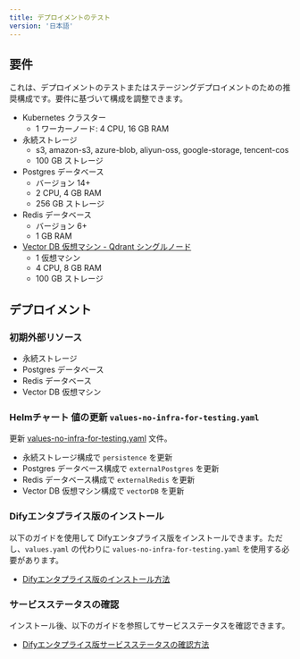 ```yaml
---
title: デプロイメントのテスト
version: '日本語'
---
```


## 要件

これは、デプロイメントのテストまたはステージングデプロイメントのための推奨構成です。要件に基づいて構成を調整できます。

- Kubernetes クラスター
    - 1 ワーカーノード: 4 CPU, 16 GB RAM
- 永続ストレージ
    - s3, amazon-s3, azure-blob, aliyun-oss, google-storage, tencent-cos
    - 100 GB ストレージ
- Postgres データベース
    - バージョン 14+
    - 2 CPU, 4 GB RAM
    - 256 GB ストレージ
- Redis データベース
    - バージョン 6+
    - 1 GB RAM
- [Vector DB 仮想マシン - Qdrant シングルノード](/deployment/advanced-configuration/qdrant/single-node)
    - 1 仮想マシン
    - 4 CPU, 8 GB RAM
    - 100 GB ストレージ

## デプロイメント
### 初期外部リソース
- 永続ストレージ
- Postgres データベース
- Redis データベース
- Vector DB 仮想マシン

### Helmチャート 値の更新 `values-no-infra-for-testing.yaml`

更新 <a href="https://assets-docs.dify.ai/2024/12/e6901d10e4cc3211347c93ab4c730bc2.yaml" download="values-no-infra-for-testing.yaml">values-no-infra-for-testing.yaml</a> 文件。

- 永続ストレージ構成で `persistence` を更新
- Postgres データベース構成で `externalPostgres` を更新
- Redis データベース構成で `externalRedis` を更新
- Vector DB 仮想マシン構成で `vectorDB` を更新

### Difyエンタプライス版のインストール
以下のガイドを使用して Difyエンタプライス版をインストールできます。ただし、`values.yaml` の代わりに `values-no-infra-for-testing.yaml` を使用する必要があります。
- [Difyエンタプライス版のインストール方法](/deployment/prerequisites/kubernetes)

### サービスステータスの確認
インストール後、以下のガイドを参照してサービスステータスを確認できます。
- [Difyエンタプライス版サービスステータスの確認方法](/deployment/verify-services-status)
